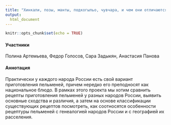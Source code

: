```yaml
---
title: "Хинкали, позы, манты, подкогыльо, чувчара, и чем они отличаются от пельменей: сравнительный анализ рецептов приготовления мяса (и не только) в тесте у народов России"
output:
  html_document
---
```



```r
knitr::opts_chunk$set(echo = TRUE)
```

#### Участники

Полина Артемьева, Федор Голосов, Сара Задыкян, Анастасия Панова

#### Аннотация

Практически у каждого народа России есть свой вариант приготовления пельменей, причем нередко его преподносят как национальное блюдо. В рамках этого проекта мы хотим сравнить рецепты приготовления пельменей у разных народов России, выявить основные  сходства и различия, а затем на основе классификации существующих рецептов посмотреть, как соотносятся особенности рецептуры пельменей с генеалогией народов России и с географией их расселения.
